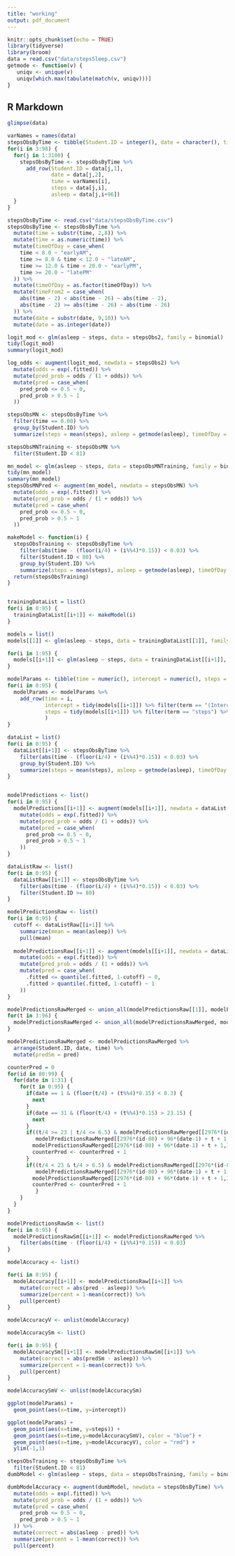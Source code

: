 ```yaml
---
title: "working"
output: pdf_document
---
```


```r
knitr::opts_chunk$set(echo = TRUE)
library(tidyverse)
library(broom)
data = read.csv("data/stepsSleep.csv")
getmode <- function(v) {
   uniqv <- unique(v)
   uniqv[which.max(tabulate(match(v, uniqv)))]
}
```

## R Markdown

```r
glimpse(data)
```



```r
varNames = names(data)
stepsObsByTime <- tibble(Student.ID = integer(), date = character(), time = character(), steps = integer(), asleep = integer())
for(i in 3:98) {
  for(j in 1:3100) {
    stepsObsByTime <- stepsObsByTime %>% 
      add_row(Student.ID = data[j,1],
              date = data[j,2],
              time = varNames[i],
              steps = data[j,i],
              asleep = data[j,i+96])
  }
}
```

```r
stepsObsByTime <- read.csv("data/stepsObsByTime.csv")
stepsObsByTime <- stepsObsByTime %>%
  mutate(time = substr(time, 2,8)) %>%
  mutate(time = as.numeric(time)) %>%
  mutate(timeOfDay = case_when(
    time < 8.0 ~ "earlyAM",
    time >= 8.0 & time < 12.0 ~ "lateAM",
    time >= 12.0 & time < 20.0 ~ "earlyPM",
    time >= 20.0 ~ "latePM"
  )) %>%
  mutate(timeOfDay = as.factor(timeOfDay)) %>%
  mutate(timeFrom2 = case_when(
    abs(time - 2) < abs(time - 26) ~ abs(time - 2),
    abs(time - 2) >= abs(time - 26) ~ abs(time - 26)
  )) %>%
  mutate(date = substr(date, 9,10)) %>%
  mutate(date = as.integer(date))
```

```r
logit_mod <- glm(asleep ~ steps, data = stepsObs2, family = binomial)
tidy(logit_mod)
summary(logit_mod)
```

```r
log_odds <- augment(logit_mod, newdata = stepsObs2) %>%
  mutate(odds = exp(.fitted)) %>%
  mutate(pred_prob = odds / (1 + odds)) %>%
  mutate(pred = case_when(
    pred_prob <= 0.5 ~ 0,
    pred_prob > 0.5 ~ 1
  ))
```





```r
stepsObsMN <- stepsObsByTime %>%
  filter(time == 0.00) %>%
  group_by(Student.ID) %>%
  summarize(steps = mean(steps), asleep = getmode(asleep), timeOfDay = getmode(timeOfDay), time = getmode(time))

stepsObsMNTraining <- stepsObsMN %>%
  filter(Student.ID < 81)
```

```r
mn_model <- glm(asleep ~ steps, data = stepsObsMNTraining, family = binomial)
tidy(mn_model)
summary(mn_model)
stepsObsMNPred <- augment(mn_model, newdata = stepsObsMN) %>%
  mutate(odds = exp(.fitted)) %>%
  mutate(pred_prob = odds / (1 + odds)) %>%
  mutate(pred = case_when(
    pred_prob <= 0.5 ~ 0,
    pred_prob > 0.5 ~ 1
  ))
```

```r
makeModel <- function(i) {
  stepsObsTraining <- stepsObsByTime %>%
    filter(abs(time - (floor(i/4) + (i%%4)*0.15)) < 0.03) %>%
    filter(Student.ID < 80) %>%
    group_by(Student.ID) %>%
    summarize(steps = mean(steps), asleep = getmode(asleep), timeOfDay = getmode(timeOfDay), time = getmode(time))
  return(stepsObsTraining)
}


trainingDataList = list()
for(i in 0:95) {
  trainingDataList[[i+1]] <- makeModel(i)
}

models = list()
models[[1]] <- glm(asleep ~ steps, data = trainingDataList[[1]], family = binomial)

for(i in 1:95) {
  models[[i+1]] <- glm(asleep ~ steps, data = trainingDataList[[i+1]], family = binomial)
}


```

```r
modelParams <- tibble(time = numeric(), intercept = numeric(), steps = numeric())
for(i in 0:95) {
  modelParams <- modelParams %>%
    add_row(time = i,
            intercept = tidy(models[[i+1]]) %>% filter(term == "(Intercept)") %>% pull(estimate),
            steps = tidy(models[[i+1]]) %>% filter(term == "steps") %>% pull(estimate)
            )
}
```


```r
dataList = list()
for(i in 0:95) {
  dataList[[i+1]] <- stepsObsByTime %>%
    filter(abs(time - (floor(i/4) + (i%%4)*0.15)) < 0.03) %>%
    group_by(Student.ID) %>%
    summarize(steps = mean(steps), asleep = getmode(asleep), timeOfDay = getmode(timeOfDay), time = getmode(time))
}


modelPredictions <- list()
for(i in 0:95) {
  modelPredictions[[i+1]] <- augment(models[[i+1]], newdata = dataList[[i+1]]) %>%
    mutate(odds = exp(.fitted)) %>%
    mutate(pred_prob = odds / (1 + odds)) %>%
    mutate(pred = case_when(
      pred_prob <= 0.5 ~ 0,
      pred_prob > 0.5 ~ 1
    ))
}

dataListRaw <- list()
for(i in 0:95) {
  dataListRaw[[i+1]] <- stepsObsByTime %>%
    filter(abs(time - (floor(i/4) + (i%%4)*0.15)) < 0.03) %>%
    filter(Student.ID >= 80)
}

modelPredictionsRaw <- list()
for(i in 0:95) {
  cutoff <- dataListRaw[[i+1]] %>%
    summarize(mean = mean(asleep)) %>%
    pull(mean)
  
  modelPredictionsRaw[[i+1]] <- augment(models[[i+1]], newdata = dataListRaw[[i+1]]) %>%
    mutate(odds = exp(.fitted)) %>%
    mutate(pred_prob = odds / (1 + odds)) %>%
    mutate(pred = case_when(
      .fitted <= quantile(.fitted, 1-cutoff) ~ 0,
      .fitted > quantile(.fitted, 1-cutoff) ~ 1
    ))
}
```


```r
modelPredictionsRawMerged <- union_all(modelPredictionsRaw[[1]], modelPredictionsRaw[[2]])
for(t in 3:96) {
  modelPredictionsRawMerged <- union_all(modelPredictionsRawMerged, modelPredictionsRaw[[t]])
}

modelPredictionsRawMerged <- modelPredictionsRawMerged %>%
  arrange(Student.ID, date, time) %>%
  mutate(predSm = pred)

counterPred = 0
for(id in 80:99) {
  for(date in 1:31) {
    for(t in 0:95) {
      if(date == 1 & (floor(t/4) + (t%%4)*0.15) < 0.3) {
        next
      }
      if(date == 31 & (floor(t/4) + (t%%4)*0.15) > 23.15) {
        next
      }
      if((t/4 >= 23 | t/4 <= 6.5) & modelPredictionsRawMerged[[2976*(id-80) + 96*(date-1) + t,11]] == 1 & modelPredictionsRawMerged[[2976*(id-80) + 96*(date-1) + t + 2,11]] == 1 &
         modelPredictionsRawMerged[[2976*(id-80) + 96*(date-1) + t + 1,11]] == 0) {
        modelPredictionsRawMerged[[2976*(id-80) + 96*(date-1) + t + 1,12]] <- 1
        counterPred <- counterPred + 1
      }
      if((t/4 < 23 & t/4 > 6.5) & modelPredictionsRawMerged[[2976*(id-80) + 96*(date-1) + t,11]] == 0 & modelPredictionsRawMerged[[2976*(id-80) + 96*(date-1) + t + 2,11]] == 0 &
         modelPredictionsRawMerged[[2976*(id-80) + 96*(date-1) + t + 1,11]] == 1) {
        modelPredictionsRawMerged[[2976*(id-80) + 96*(date-1) + t + 1,12]] <- 0
        counterPred <- counterPred + 1
         }
    }
  }
}

modelPredictionsRawSm <- list()
for(i in 0:95) {
  modelPredictionsRawSm[[i+1]] <- modelPredictionsRawMerged %>%
    filter(abs(time - (floor(i/4) + (i%%4)*0.15)) < 0.03)
}

```


```r
modelAccuracy <- list()

for(i in 0:95) {
  modelAccuracy[[i+1]] <- modelPredictionsRaw[[i+1]] %>%
    mutate(correct = abs(pred - asleep)) %>%
    summarize(percent = 1-mean(correct)) %>%
    pull(percent)
}

modelAccuracyV <- unlist(modelAccuracy)

modelAccuracySm <- list()

for(i in 0:95) {
  modelAccuracySm[[i+1]] <- modelPredictionsRawSm[[i+1]] %>%
    mutate(correct = abs(predSm - asleep)) %>%
    summarize(percent = 1-mean(correct)) %>%
    pull(percent)
}

modelAccuracySmV <- unlist(modelAccuracySm)
```

```r
ggplot(modelParams) +
  geom_point(aes(x=time, y=intercept))

ggplot(modelParams) +
  geom_point(aes(x=time, y=steps)) +
  geom_point(aes(x=time,y=modelAccuracySmV), color = "blue") +
  geom_point(aes(x=time, y=modelAccuracyV), color = "red") +
  ylim(-1,1)
```


```r
stepsObsTraining <- stepsObsByTime %>% 
  filter(Student.ID < 81)
dumbModel <- glm(asleep ~ steps, data = stepsObsTraining, family = binomial)

dumbModelAccuracy <- augment(dumbModel, newdata = stepsObsByTime) %>%
  mutate(odds = exp(.fitted)) %>%
  mutate(pred_prob = odds / (1 + odds)) %>%
  mutate(pred = case_when(
    pred_prob <= 0.5 ~ 0,
    pred_prob > 0.5 ~ 1
  )) %>%
  mutate(correct = abs(asleep - pred)) %>%
  summarize(percent = 1-mean(correct)) %>%
  pull(percent)
  
```